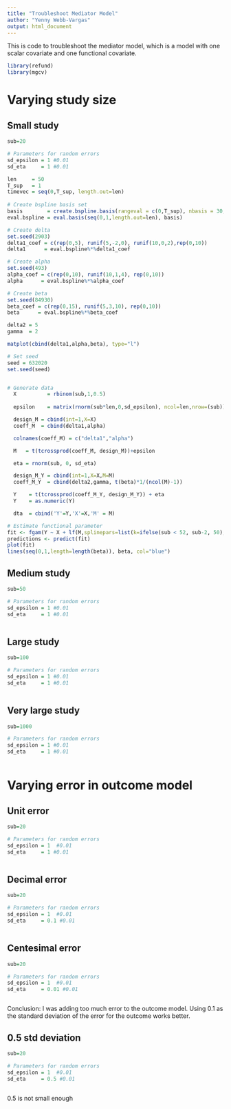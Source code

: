 ```yaml
---
title: "Troubleshoot Mediator Model"
author: "Yenny Webb-Vargas"
output: html_document
---
```


This is code to troubleshoot the mediator model, which is a model with one scalar covariate and one functional covariate. 

```r
library(refund)
library(mgcv)
```

# Varying study size

## Small study
```r
sub=20

# Parameters for random errors
sd_epsilon = 1 #0.01 
sd_eta     = 1 #0.01 
```

```r
len     = 50
T_sup   = 1
timevec = seq(0,T_sup, length.out=len)
  
# Create bspline basis set
basis        = create.bspline.basis(rangeval = c(0,T_sup), nbasis = 30, norder=6)
eval.bspline = eval.basis(seq(0,1,length.out=len), basis)

# Create delta
set.seed(2903)
delta1_coef = c(rep(0,5), runif(5,-2,0), runif(10,0,2),rep(0,10)) 
delta1      = eval.bspline%*%delta1_coef

# Create alpha
set.seed(493)
alpha_coef = c(rep(0,10), runif(10,1,4), rep(0,10)) 
alpha      = eval.bspline%*%alpha_coef

# Create beta
set.seed(84930)
beta_coef = c(rep(0,15), runif(5,3,10), rep(0,10)) 
beta      = eval.bspline%*%beta_coef

delta2 = 5
gamma  = 2

matplot(cbind(delta1,alpha,beta), type="l")

# Set seed
seed = 632020
set.seed(seed)


# Generate data
  X          = rbinom(sub,1,0.5)
  
  epsilon    = matrix(rnorm(sub*len,0,sd_epsilon), ncol=len,nrow=(sub))

  design_M = cbind(int=1,X=X)
  coeff_M  = cbind(delta1,alpha)

  colnames(coeff_M) = c("delta1","alpha")

  M   = t(tcrossprod(coeff_M, design_M))+epsilon

  eta = rnorm(sub, 0, sd_eta) 

  design_M_Y = cbind(int=1,X=X,M=M)
  coeff_M_Y  = cbind(delta2,gamma, t(beta)*1/(ncol(M)-1))

  Y    = t(tcrossprod(coeff_M_Y, design_M_Y)) + eta
  Y    = as.numeric(Y)

  dta  = cbind('Y'=Y,'X'=X,'M' = M)

# Estimate functional parameter
fit <- fgam(Y ~ X + lf(M,splinepars=list(k=ifelse(sub < 52, sub-2, 50),m=c(3,2))))
predictions <- predict(fit)
plot(fit)
lines(seq(0,1,length=length(beta)), beta, col="blue")
```


## Medium study

```r
sub=50

# Parameters for random errors
sd_epsilon = 1 #0.01 
sd_eta     = 1 #0.01 
```

```r
```

## Large study

```r
sub=100

# Parameters for random errors
sd_epsilon = 1 #0.01 
sd_eta     = 1 #0.01 
```

```r
```


## Very large study

```r
sub=1000

# Parameters for random errors
sd_epsilon = 1 #0.01 
sd_eta     = 1 #0.01 
```

```r
```

# Varying error in outcome model


## Unit error

```r
sub=20

# Parameters for random errors
sd_epsilon = 1  #0.01 
sd_eta     = 1 #0.01 
```

```r
```

## Decimal error

```r
sub=20

# Parameters for random errors
sd_epsilon = 1  #0.01 
sd_eta     = 0.1 #0.01 
```

```r
```


## Centesimal error

```r
sub=20

# Parameters for random errors
sd_epsilon = 1  #0.01 
sd_eta     = 0.01 #0.01 
```

```r
```


Conclusion: I was adding too much error to the outcome model. Using 0.1 as the standard deviation of the error for the outcome works better.

## 0.5 std deviation

```r
sub=20

# Parameters for random errors
sd_epsilon = 1  #0.01 
sd_eta     = 0.5 #0.01 
```

```r
```

0.5 is not small enough